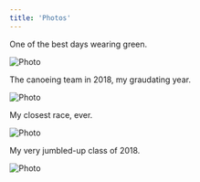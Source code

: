 ```yaml
---
title: 'Photos'
---
```



One of the best days wearing green.

<Image
  src="/photos/golf.jpg"
  alt="Photo"
  width={1125}
  height={750}
  priority
  className="next-image"
/>

The canoeing team in 2018, my graudating year.

<Image
  src="/photos/hcanoe.jpg"
  alt="Photo"
  width={1125}
  height={844}
  priority
  className="next-image"
/>

My closest race, ever.

<Image
  src="/photos/njcc.jpg"
  alt="Photo"
  width={1125}
  height={735}
  priority
  className="next-image"
/>

My very jumbled-up class of 2018.

<Image
  src="/photos/6F.jpg"
  alt="Photo"
  width={1125}
  height={844}
  priority
  className="next-image"
/>

